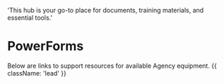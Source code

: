   'This hub is your go-to place for documents, training materials, and essential tools.'

# PowerForms

Below are links to support resources for available Agency equipment. {{ className: 'lead' }}


